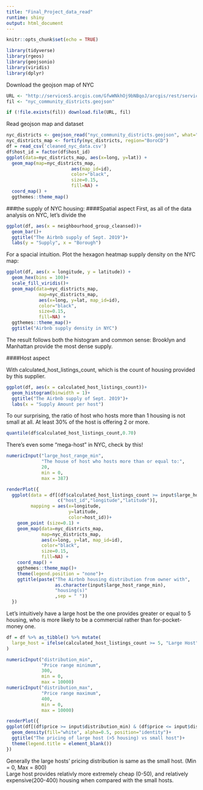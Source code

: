 ```yaml
---
title: "Final_Project_data_read"
runtime: shiny
output: html_document
---
```


```r
knitr::opts_chunk$set(echo = TRUE)
```

```r
library(tidyverse)
library(rgeos)
library(geojsonio)
library(viridis)
library(dplyr)
```

Download the geojson map of NYC
```r
URL <- "http://services5.arcgis.com/GfwWNkhOj9bNBqoJ/arcgis/rest/services/nycd/FeatureServer/0/query?where=1=1&outFields=*&outSR=4326&f=geojson"
fil <- "nyc_community_districts.geojson"

if (!file.exists(fil)) download.file(URL, fil)
```

Read geojson map and dataset
```r
nyc_districts <- geojson_read("nyc_community_districts.geojson", what="sp")
nyc_districts_map <- fortify(nyc_districts, region="BoroCD")
df = read_csv('cleaned_nyc_data.csv')
df$host_id = factor(df$host_id)
ggplot(data=nyc_districts_map, aes(x=long, y=lat)) +      
  geom_map(map=nyc_districts_map,
                        aes(map_id=id),
                        color="black", 
                        size=0.15, 
                        fill=NA) + 
  coord_map() +
  ggthemes::theme_map()
```

###the supply of NYC housing:
####Spatial aspect
First, as all of the data analysis on NYC, let's divide the 
```r
ggplot(df, aes(x = neighbourhood_group_cleansed))+
  geom_bar()+
  ggtitle("The Airbnb supply of Sept. 2019")+
  labs(y = "Supply", x = "Borough")
```

For a spacial intuition. Plot the hexagon heatmap supply density on the NYC map:
```r
ggplot(df, aes(x = longitude, y = latitude)) +
  geom_hex(bins = 100)+
  scale_fill_viridis()+
  geom_map(data=nyc_districts_map, 
            map=nyc_districts_map,
            aes(x=long, y=lat, map_id=id),
            color="black", 
            size=0.15, 
            fill=NA) + 
  ggthemes::theme_map()+
  ggtitle("Airbnb supply density in NYC")
```

The result follows both the histogram and common sense: Brooklyn and Manhattan provide the most dense supply.

####Host aspect

With calculated_host_listings_count, which is the count of housing provided by this supplier. 

```r
ggplot(df, aes(x = calculated_host_listings_count))+
  geom_histogram(binwidth = 1)+
  ggtitle("The Airbnb supply of Sept. 2019")+
  labs(x = "Supply Amount per host")
```

To our surprising, the ratio of host who hosts more than 1 housing is not small at all. At least 30% of the host is offering 2 or more.
```r
quantile(df$calculated_host_listings_count,0.70)

```

There's even some "mega-host" in NYC, check by this!
```r
numericInput("large_host_range_min", 
             "The house of host who hosts more than or equal to:", 
             20,
             min = 0, 
             max = 387)
```
```r
renderPlot({
  ggplot(data = df[(df$calculated_host_listings_count >= input$large_host_range_min), 
                   c("host_id","longitude","latitude")],
         mapping = aes(x=longitude, 
                       y=latitude,
                       color=host_id))+
    geom_point (size=0.1) +
    geom_map(data=nyc_districts_map, 
             map=nyc_districts_map,
             aes(x=long, y=lat, map_id=id),
             color="black", 
             size=0.15, 
             fill=NA) + 
    coord_map() +
    ggthemes::theme_map()+
    theme(legend.position = "none")+
    ggtitle(paste("The Airbnb housing distribution from owner with",
                  as.character(input$large_host_range_min),
                  "housing(s)"
                  ,sep = " "))
  })

```

Let's intuitively have a large host be the one provides greater or equal to 5 housing, who is more likely to be a commercial rather than for-pocket-money one.

```r
df = df %>% as_tibble() %>% mutate(
  large_host = ifelse(calculated_host_listings_count >= 5, "Large Host","Small Host")
)
```

```r
numericInput("distribution_min", 
             "Price range minimum", 
             300,
             min = 0, 
             max = 10000)
numericInput("distribution_max", 
             "Price range maximum", 
             400,
             min = 0, 
             max = 10000)
```
```r
renderPlot({
ggplot(df[(df$price >= input$distribution_min) & (df$price <= input$distribution_max), c("price","large_host")], aes(x=price, color=large_host)) +
  geom_density(fill="white", alpha=0.5, position="identity")+
  ggtitle("The pricing of large host (>5 housing) vs small host")+
  theme(legend.title = element_blank())
})
```

Generally the large hosts' pricing distribution is same as the small host. (Min = 0, Max = 800)  
Large host provides relativly more extremely cheap (0-50), and relatively expensive(200-400) housing when compared with the small hosts.  




